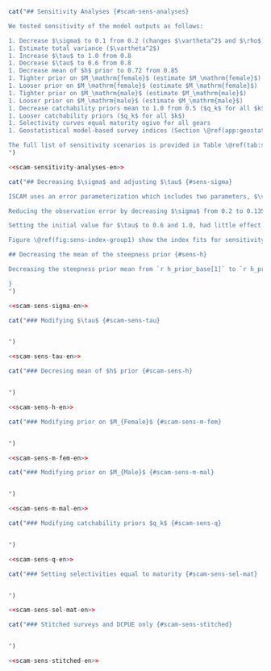 ```r
cat("## Sensitivity Analyses {#scam-sens-analyses}

We tested sensitivity of the model outputs as follows:

1. Decrease $\sigma$ to 0.1 from 0.2 (changes $\vartheta^2$ and $\rho$) 
1. Estimate total variance ($\vartheta^2$)
1. Increase $\tau$ to 1.0 from 0.8
1. Decrease $\tau$ to 0.6 from 0.8
1. Decrease mean of $h$ prior to 0.72 from 0.85
1. Tighter prior on $M_\mathrm{female}$ (estimate $M_\mathrm{female}$)
1. Looser prior on $M_\mathrm{female}$ (estimate $M_\mathrm{female}$)
1. Tighter prior on $M_\mathrm{male}$ (estimate $M_\mathrm{male}$)
1. Looser prior on $M_\mathrm{male}$ (estimate $M_\mathrm{male}$)
1. Decrease catchability priors mean to 1.0 from 0.5 ($q_k$ for all $k$)
1. Looser catchability priors ($q_k$ for all $k$)
1. Selectivity curves equal maturity ogive for all gears
1. Geostatistical model-based survey indices (Section \@ref(app:geostat))

The full list of sensitivity scenarios is provided in Table \@ref(tab:sens-param-settings-table). Base model parameter settings are provided in Table \@ref(tab:param-settings-table). All sensitivity models were run using MCMC with a chain length of `r f(mcmc_chain_length)`, a sample frequency of `r f(mcmc_sample_freq)`, giving `r f(mcmc_num_samples)` samples, which were then burned in by `r f(mcmc_burn_in)` giving a total of `r f(mcmc_actual_samples)` samples actually used.
")
```

```r
<<scam-sensitivity-analyses-en>>
```

```r
cat("## Decreasing $\sigma$ and adjusting $\tau$ {#sens-sigma}

ISCAM uses an error parameterization which includes two parameters, $\vartheta^2$ and $\rho$ which are the total variance and the proportion of total variance associated with observation errors [@iscam]. Observation error ($\sigma$) and process error ($\tau$) cannot be estimated directly, instead there is a calculation done to translate those values to and from the two parameters in the model (Appendix \@ref(app:model-desc), Eq. \@ref(eq:df17)). The initial values of $\sigma$ and $\tau$ in the base model are 0.2 and 0.8 respectively. These translate to initial values for $\vartheta^2$ and $\rho$ of `r base_vartheta` and `r base_rho` respectively. The base model estimate of $\vartheta^2$ has a median and credible interval of `r base_vartheta_est`. The $\rho$ parameter is fixed.

Reducing the observation error by decreasing $\sigma$ from 0.2 to 0.135 increased the initial values for $\vartheta^2$ from `r base_vartheta` to `r sens01_vartheta` while approximately halving $\rho$ from `r base_rho` to `r sens01_rho`. The median estimate of $\vartheta^2$ was `r sens01_vartheta_est`. There were no other changes to the model, so the choice for initial values for these parameters is clearly an important factor for what the estimates will be. This modification did not have much of an effect on the absolute biomass trajectory (Figure \@ref(fig:fig-sens-variance)), but it did increase the estimate of $B_0$ from`r base_sbo[1]` to `r svals[[1]][[2]]$sbo[1]` t (Figure \@ref(fig:fig-sens-variance)). The increase in the $B_0$ estimate caused a scaling downward of the relative biomass trajectory (Figure \@ref(fig:fig-sens-variance-rel)). There were no substantial changes to the index fits, age fits, or selectivities. The posterior for $\vartheta^2$ more closely matched the prior for this model than for the base model (Figure \@ref(fig:fig-sens-variance-prior-post), compare to Figure \@ref(fig:fig-base-priors-posts)) .

Setting the initial value for $\tau$ to 0.6 and 1.0, had little effect on absolute biomass. Calculating  $\vartheta^2$ and $\rho$ when $\tau = 1.0$ (Appendix \@ref(app:model-desc), Eq. \@ref(eq:df17)) gave inital values of `r sens02_vartheta` and `r sens02_rho` respectively. For $\tau = 0.6$, the initial values were `r sens03_vartheta` and `r sens03_rho` respectively. The estimates for $\vartheta^2$ were `r sens02_vartheta_est` and `r sens03_vartheta_est` respectively. The estimates of $B_0$ were scaled up and down, following $\tau$ being set higher or lower respectively, which resulted in scaling of the relative biomnass trajectory up or down with respect to the base model (Figure \@ref(fig:fig-sens-variance-rel)).

Figure \@ref(fig:sens-index-group1) show the index fits for sensitivity group1. The model where $\tau = 0.6$ has a slightly different fit for the `r qcs`. It shows higher estimates for 2012--2017 and a lower drop for the last few years to present.

## Decreasing the mean of the steepness prior {#sens-h}

Decreasing the steepness prior mean from `r h_prior_base[1]` to `r h_prior_sens01[1]` and changing the CV from `r h_prior_base[2]` to `r h_prior_sens01[2]` produced very little change in both absolute biomass and $B_0$ (Figure \@ref(fig:fig-sens-variance)), despite having a different posterior returned (Figure \@ref(fig:sens-steepness-prior)). The prior for $h$ is very influential on the posterior, but varying the $h$ estimate in this way doe not have much effect on the absolute or relative biomass.

}
")
```

```r
<<scam-sens-sigma-en>>
```

```r
cat("### Modifying $\tau$ {#scam-sens-tau}


")
```

```r
<<scam-sens-tau-en>>
```

```r
cat("### Decresing mean of $h$ prior {#scam-sens-h}


")
```

```r
<<scam-sens-h-en>>
```

```r
cat("### Modifying prior on $M_{Female}$ {#scam-sens-m-fem}


")
```

```r
<<scam-sens-m-fem-en>>
```

```r
cat("### Modifying prior on $M_{Male}$ {#scam-sens-m-mal}


")
```

```r
<<scam-sens-m-mal-en>>
```

```r
cat("### Modifying catchability priors $q_k$ {#scam-sens-q}


")
```

```r
<<scam-sens-q-en>>
```

```r
cat("### Setting selectivities equal to maturity {#scam-sens-sel-mat}


")
```

```r
<<scam-sens-sel-mat-en>>
```

```r
cat("### Stitched surveys and DCPUE only {#scam-sens-stitched}


")
```

```r
<<scam-sens-stitched-en>>
```

